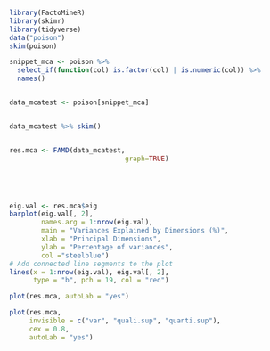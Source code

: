 
```r
library(FactoMineR)
library(skimr)
library(tidyverse)
data("poison")
skim(poison)

snippet_mca <- poison %>% 
  select_if(function(col) is.factor(col) | is.numeric(col)) %>% 
  names()


data_mcatest <- poison[snippet_mca]


data_mcatest %>% skim()


res.mca <- FAMD(data_mcatest,
                             graph=TRUE)





eig.val <- res.mca$eig
barplot(eig.val[, 2], 
        names.arg = 1:nrow(eig.val), 
        main = "Variances Explained by Dimensions (%)",
        xlab = "Principal Dimensions",
        ylab = "Percentage of variances",
        col ="steelblue")
# Add connected line segments to the plot
lines(x = 1:nrow(eig.val), eig.val[, 2], 
      type = "b", pch = 19, col = "red")

plot(res.mca, autoLab = "yes")

plot(res.mca,
     invisible = c("var", "quali.sup", "quanti.sup"),
     cex = 0.8,                                    
     autoLab = "yes")
```

